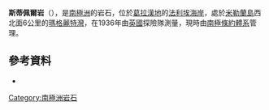 {{coord|68|6|S|67|22|W|display=title}}

'''斯蒂佩爾岩'''（{{lang-en|Stipple Rocks}}），是[[南極洲|南極洲]]的岩石，位於[[葛拉漢地|葛拉漢地]]的[[法利埃海岸|法利埃海岸]]，處於[[米勒蘭島|米勒蘭島]]西北面6公里的[[瑪格麗特灣|瑪格麗特灣]]，在1936年由[[英國|英國]]探險隊測量，現時由[[南極條約體系|南極條約體系]]管理。

==參考資料==
* {{usgs-gazetteer}}

{{DEFAULTSORT:Stipple Rocks}}
[[Category:南極洲岩石|Category:南極洲岩石]]


{{FallièresCoast-geo-stub}}